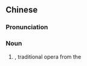 {{also|豫剧}}
==Chinese==
{{zh-forms|s=豫剧}}
{{wikipedia|lang=zh}}

===Pronunciation===
{{zh-pron
|m=yùjù
|c=jyu6 kek6
|cat=n
}}

===Noun===
{{zh-noun}}

# {{w|Yu opera}}, traditional opera from the {{w|Henan Province}}

{{zh-cat|Music|Opera}}
